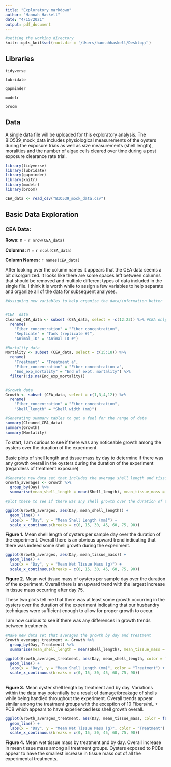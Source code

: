 ```yaml
---
title: "Exploratory markdown"
author: "Hannah Haskell"
date: "4/15/2021"
output: pdf_document
---
```

```r
#setting the working directory
knitr::opts_knit$set(root.dir = '/Users/hannahhaskell/Desktop/')
```

## Libraries

`tidyverse`

`lubridate`

`gapminder`

`modelr`

`broom`

## Data

A single data file will be uploaded for this exploratory analysis. The BIO539_mock_data includes  physiological measurements of the oysters during the exposure trials as well as size measurements (shell length), moralities and the number of algae cells cleared over time during a post exposure clearance rate trial.  

```r
library(tidyverse)
library(lubridate)
library(gapminder)
library(knitr)
library(modelr)
library(broom)

CEA_data <- read_csv("BIO539_mock_data.csv")

```

## Basic Data Exploration

### CEA Data:

**Rows:** n = `r nrow(CEA_data)`

**Columns:** n = `r ncol(CEA_data)`

**Column Names:** `r names(CEA_data)`


After looking over the column names it appears that the CEA data seems a bit disorganized. It looks like there are some spaces left between columns that should be removed and multiple different types of data included in the single file. I think it is worth while to assign a few variables to help separate and organize all of the data for subsequent analyses. 


```r

#Assigning new variables to help organize the data/information better


#CEA  data
Cleaned_CEA_data <- subset (CEA_data, select = -c(12:23)) %>% #CEA only
  rename(
    "Fiber_concentration" = "Fiber concentration",
    "Replicate" = "Tank (replicate #)",
    "Animal_ID" = "Animal ID #")

#Mortality data
Mortality <- subset (CEA_data, select = c(15:18)) %>%
  rename(
    "Treatment" = "Treatment a",
    "Fiber_concentration" = "Fiber concentration a",
    "End_exp_mortality" = "End of expt. mortality") %>%
  filter(!is.na(End_exp_mortality))


#Growth data
Growth <- subset (CEA_data, select = c(1,3,4,12)) %>%
  rename(
    "Fiber_concentration" = "Fiber concentration",
    "Shell_length" = "Shell width (mm)")
```

```r
#Generating summary tables to get a feel for the range of data
summary(Cleaned_CEA_data)
summary(Growth)
summary(Mortality)
```





To start, I am curious to see if there was any noticeable growth among the oysters over the duration of the experiment. 

Basic plots of shell length and tissue mass by day to determine if there was any growth overall in the oysters during the duration of the experiment (regardless of treatment exposure) 
```r

#Generate new data set that includes the average shell length and tissue mass for each sample day
Growth_averages <- Growth %>%
  group_by(Day) %>%
  summarise(mean_shell_length = mean(Shell_length), mean_tissue_mass = mean(Tissue_mass))

```
```r
#plot these to see if there was any shell growth over the duration of the experiment 

ggplot(Growth_averages, aes(Day, mean_shell_length)) +
  geom_line() +
  labs(x = "Day", y = "Mean Shell Length (mm)") +
  scale_x_continuous(breaks = c(0, 15, 30, 45, 60, 75, 90))
```

**Figure 1.** Mean shell length of oysters per sample day over the duration of the experiment. Overall there is an obvious upward trend indicating that there was indeed some shell growth during the experiment. 

```r
ggplot(Growth_averages, aes(Day, mean_tissue_mass)) +
  geom_line() +
  labs(x = "Day", y = "Mean Wet Tissue Mass (g)") +
  scale_x_continuous(breaks = c(0, 15, 30, 45, 60, 75, 90))
```

**Figure 2.** Mean wet tissue mass of oysters per sample day over the duration of the experiment. Overall there is an upward trend with the largest increase in tissue mass occurring after day 75. 

These two plots tell me that there was at least some growth occurring in the oysters over the duration of the experiment indicating that our husbandry techniques were sufficient enough to allow for proper growth to occur.  


I am now curious to see if there was any differences in growth trends between treatments.

```r
#Make new data set that averages the growth by day and treatment 
Growth_averages_treatment <- Growth %>%
  group_by(Day, Treatment) %>%
  summarise(mean_shell_length = mean(Shell_length), mean_tissue_mass = mean(Tissue_mass))
```
```r
ggplot(Growth_averages_treatment, aes(Day, mean_shell_length, color = factor(Treatment, labels = c("1 Fiber/mL", "1 Fiber/mL + PCB", "10 Fibers/mL", "10 Fiber/mL + PCB", "Control")))) +
  geom_line() +
  labs(x = "Day", y = "Mean Shell Length (mm)", color = "Treatment") +
  scale_x_continuous(breaks = c(0, 15, 30, 45, 60, 75, 90))
  
```

**Figure 3.** Mean oyster shell length by treatment and by day. Variations within the data may potentially be a result of damage/breakage of shells while being handled throughout the experiment. Overall trends appear similar among the treatment groups with the exception of 10 Fibers/mL + PCB which appears to have experienced less shell growth overall. 


```r
ggplot(Growth_averages_treatment, aes(Day, mean_tissue_mass, color = factor(Treatment, labels = c("1 Fiber/mL", "1 Fiber/mL + PCB", "10 Fibers/mL", "10 Fiber/mL + PCB", "Control")))) +
  geom_line() +
  labs(x = "Day", y = "Mean Wet Tissue Mass (g)", color = "Treatment") +
  scale_x_continuous(breaks = c(0, 15, 30, 45, 60, 75, 90))

```

**Figure 4.** Mean wet tissue mass by treatment and by day. Overall increase in mean tissue mass among all treatment groups. Oysters exposed to PCBs appear to have the smallest increase in tissue mass out of all the experimental treatments. 

